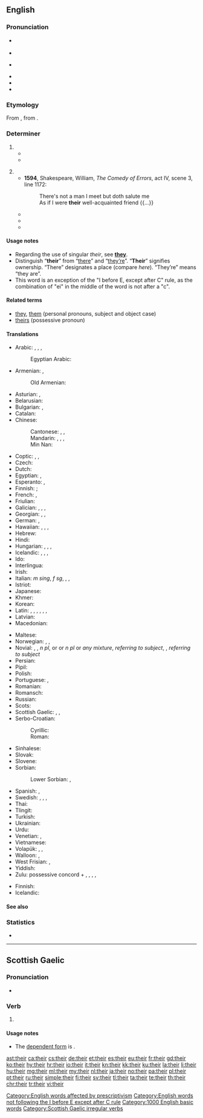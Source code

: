 ==English==

===Pronunciation===
* {{a|UK}} {{IPA|/ðɛə(ɹ)/|/ðɛː(ɹ)/|lang=en}}
* {{audio|en-gb-their.ogg|Audio (UK)|lang=en}}
* {{a|US}} {{IPA|/ðɛɚ/|lang=en}}
* {{audio|en-us-their.ogg|Audio (US)|lang=en}}
* {{rhymes|ɛə(ɹ)|lang=en}}
* {{homophones|lang=en|there|they're}}

===Etymology===
From {{etyl|enm|en}}, from {{etyl|non|en}} {{m|non|þeirra}}.

===Determiner===
{{head|en|determiner|cat2=possessive determiners}}

# {{non-gloss definition|Belonging to, from, of, or relating to, [[them]] (plural).}}
#* {{quote-news|year=2012|date=May 5|author=Phil McNulty|work=BBC Sport
|title=[http://www.bbc.co.uk/sport/0/football/17878435 Chelsea 2-1 Liverpool]
|passage=For Liverpool, '''their''' season will now be regarded as a relative disappointment after failure to add the FA Cup to the Carling Cup and not mounting a challenge to reach the Champions League places.}}
#* {{quote-magazine|date=2013-07-20|volume=408|issue=8845|magazine={{w|The Economist}}
|title=[http://www.economist.com/news/http://www.economist.com/news/business/21582001-army-new-online-courses-scaring-wits-out-traditional-universities-can-they The attack of the MOOCs]
|passage=Since the launch early last year of&nbsp;[&hellip;] two Silicon Valley start-ups offering free education through MOOCs, massive open online courses, the ivory towers of academia have been shaken to their foundations. University brands built in some cases over centuries have been forced to contemplate the possibility that information technology will rapidly make '''their''' existing business model obsolete.}}
#: {{usex|they will meet tomorrow at '''their''' convenience;&nbsp; this is probably '''their''' cat|Lang=en|lang=en}}
# {{non-gloss definition|Belonging to someone (one person, singular).}}
#* '''1594''', Shakespeare, William, ''The Comedy of Errors'', act IV, scene 3, line 1172:
#*: There's not a man I meet but doth salute me<br/>As if I were '''their''' well-acquainted friend {{...}}
#* {{quote-book|year=2006|title=First on the Scene: Student Reference Guide|author=St. John Ambulance|isbn=1-894070-56-9|section=Lesson 2, page 3|passage=Place the casualty on '''their''' back with feet and legs raised—this is called the ''shock position''. [emphasis in original] Once the casualty is positioned, cover them to preserve body heat, but do not overheat.}}
#* {{quote-book
|year = 2007
|first = J. K.
|last = Rowling
|authorlink = J. K. Rowling
|title = {{w|Harry Potter and the Deathly Hallows}}
|location = (quoted edition: London
|publisher=Bloomsbury, 2008
|isbn = 978 0 7475 9586 1
|page = 93)
|passage = ‘I mean ... if somebody made a mistake,’ Harry went on, ‘and let something slip, I know they didn’t mean to do it. It’s not '''their''' fault,’ he repeated, again a little louder than he would usually have spoken.
}}
#* {{seemorecites|lang=en}}

====Usage notes====
* Regarding the use of singular ''their'', see '''[[they]]'''.
* Distinguish “'''their'''” from “[[there]]” and “[[they're|they’re]]”. “'''Their'''” signifies ownership. “There” designates a place (compare ''here''). “They’re” means “they are”.
* This word is an exception of the "I before E, except after C" rule, as the combination of "ei" in the middle of the word is not after a "c".

====Related terms====
* [[they]], [[them]] (personal pronouns, subject and object case)
* [[theirs]] (possessive pronoun)

====Translations====
{{trans-top|belonging to them (plural)}}
* Arabic: {{t|ar|لهم|tr=láhum}}, {{t+|ar|هم|alt=ـهُمْ|tr=-hum|m}}, {{t|ar|هن|alt=ـهُنَّ|tr=-hunna|f}}, {{t|ar|هما|d|alt=ـهُما|tr=-humaa}}
*: Egyptian Arabic: {{t|arz|هم|alt='''ـهم'''|tr=-hum|sc=Arab}}
* Armenian: {{t|hy|նրանց}}, {{l|hy|իրենց}}
*: Old Armenian: {{t|xcl|նոցա}}
* Asturian: {{t+|ast|so}}, {{t+|ast|sos|p}}
* Belarusian: {{t|be|іх|tr=ix}}
* Bulgarian: {{t|bg|техен|tr=téhen}}, {{t|bg|им|tr=im|sc=Cyrl}}
* Catalan: {{t|ca|llur}}
* Chinese:
*: Cantonese: {{qualifier|formal, written}} {{t|yue|他們|alt=他們的|sc=Hant}}, {{t|yue|他们|tr=ta1 mun4 dik1|alt=他们的|sc=Hant}}, {{qualifier|vernacular}} {{t|yue|佢哋|tr=keoi5 dei6 ge3|alt=佢哋嘅|sc=Hant}}
*: Mandarin: {{t+|cmn|他們|alt=他們的|sc=Hani}}, {{t+|cmn|他们|alt=他们的|tr=tāmen-de|sc=Hani}}, {{t+|cmn|她們|alt=她們的|sc=Hani}}, {{t|cmn|她们|alt=她们的|tr=tāmen-de|sc=Hani}} {{qualifier|of females}}
*: Min Nan: {{t|nan|亻因|tr=[[in]]}}
* Coptic: {{t|cop|ⲡⲟⲩ|m|tr=pw}}, {{t|cop|ⲧⲟⲩ|f|tr=tw}}, {{t|cop|ⲛⲟⲩ|m-p|f-p|tr=nw}}
* Czech: {{t+|cs|jejich}}
* Dutch: {{t+|nl|hun}}
* Egyptian: {{qualifier|archaic}} {{t|egy|𓋴𓈖𓏥|tr=sn}}, {{qualifier|late egyptian}} {{t|egy|𓏲𓏥|tr=w}}
* Esperanto: {{t|eo|ilia}}, {{t|eo|iliaj|p}}
* Finnish: {{qualifier|if owners are people}} {{t+|fi|heidän}}; {{qualifier|if owners are not people}} {{t+|fi|niiden}}
* French: {{t+|fr|leur|s}}, {{t+|fr|leurs|p}}
* Friulian: {{t|fur|lôr}}
* Galician: {{t+|gl|seu|m}}, {{t|gl|súa|f}}, {{t|gl|seus|m-p}}, {{t|gl|súas|f-p}}
* Georgian: {{t|ka|მათი}}, {{t|ka|იმათი}}, {{t|ka|თავიანთი}}
* German: {{t+|de|ihr}}, {{t+|de|ihre}}
* Hawaiian: {{qualifier|dual}} {{t|haw|ko}} {{t|haw|lāua}}, {{t|haw|kā}} {{t|haw|lāua}}, {{qualifier|plural}} {{t|haw|ko}} {{t|haw|lākou}}, {{t|haw|kā}} {{t|haw|lākou}}
* Hebrew: {{t|he|שלהם|p|tr=shelahém|sc=Hebr}}
* Hindi: {{t|hi|उनका|tr=unkā}}
* Hungarian: {{t|hu|-uk}}, {{t|hu|-ük}}, {{t|hu|-juk}}, {{t|hu|-jük}}
* Icelandic: {{t+|is|þeirra}}, {{t+|is|sinn|m}}, {{t+|is|sín|f}}, {{t+|is|sitt|n}}
* Ido: {{t+|io|lia}}
* Interlingua: {{t|ia|lor}}
* Irish: {{t+|ga|a}}
* Italian: {{t-check|it|il loro}} ''m sing'', {{t-check|it|la loro}} ''f sg'', {{t-check|it|i loro|m-p}}, {{t-check|it|le loro|f-p}}, {{t+check|it|loro}}
* Istriot: {{t|ist|luri}}
* Japanese: {{t|ja|彼ら|alt=彼らの|tr=かれらの, karera-no}}
* Khmer: {{t|km|របស់គេ|tr=rɔbɑh kei|sc=Khmr}}
* Korean: {{t|ko|그들의|tr=geudeul-ui|sc=Hang}}
* Latin: {{t+|la|suus}}, {{t|la|illorum|m|n}}, {{t|la|illarum|f}}, {{t|la|eorum|m|n}}, {{t|la|earum|f}}, {{t|la|horum|m|n}}, {{t|la|harum|f}}
* Latvian: {{t+|lv|viņu}}
* Macedonian: {{t|mk|нивен|tr=níven}}
{{trans-mid}}
* Maltese: {{t|mt|tagħhom}}
* Norwegian: {{t+|no|deres}}, {{t+|no|sin}}, {{t+|no|sine}} {{qualifier|own, generic}}
* Novial: {{qualifier|1}} {{t-check|nov|losen|m-p}}, {{qualifier|1}} {{t-check|nov|lasen|f-p}}, {{qualifier|1}} {{t-check|nov|lusen}} ''n pl '', {{qualifier|1}} {{t-check|nov|lesen|m-p|f-p}} or or ''n pl'' or ''any mixture'', {{qualifier|1}} {{t-check|nov|sen}} ''referring to subject'', {{qualifier|2}} {{t-check|nov|len}}, {{qualifier|2}} {{t-check|nov|sen}} ''referring to subject''
* Persian: {{t+|fa|شان|alt=ـشان|tr=-e-shān}}
* Pipil: {{t|ppl|in-}}
* Polish: {{t+|pl|ich}}
* Portuguese: {{t+|pt|seu}}, {{t+|pt|seus}}
* Romanian: {{t+|ro|lor}}
* Romansch: {{t|rm|lur}}
* Russian: {{t+|ru|их|tr=ix}}
* Scots: {{t|sco|thair}}
* Scottish Gaelic: {{t|gd|aca}}, {{t|gd|an}}, {{t|gd|am}}
* Serbo-Croatian:
*: Cyrillic: {{t|sh|њихов|sc=Cyrl}}
*: Roman: {{t|sh|njihov}}
* Sinhalese: {{t|si|ඔවුන්ගේ|tr=ovungē|sc=Sinh}}
* Slovak: {{t|sk|ich}}
* Slovene: {{t|sl|njíhov}}
* Sorbian:
*: Lower Sorbian: {{t|dsb|jeju}} {{qualifier|referring to two people or things}}, {{t|dsb|jich}} {{qualifier|referring to three or more people or things}}
* Spanish: {{t+|es|su|s}}, {{t+|es|sus|p}}
* Swedish: {{t+|sv|deras}}, {{t+|sv|sin}} {{qualifier|c, singular}}, {{t+|sv|sitt}} {{qualifier|n, singular}}, {{t+|sv|sina|p}}
* Thai: {{t|th|ของเขา|tr=kŏng kăo}}
* Tlingit: {{t|tli|has du}}
* Turkish: {{t+|tr|onların}}
* Ukrainian: {{t|uk|їх|tr=jix}}
* Urdu: {{t|ur|ان کا|tr=un kā}}
* Venetian: {{t|vec|so}}, {{t|vec|suo}}
* Vietnamese: {{t|vi|của họ}}
* Volapük: {{qualifier|masculine}} {{t+|vo|omsik}}, {{qualifier|feminine}} {{t|vo|ofsik}}, {{qualifier|neuter or of mixed or unspecified gender}} {{t+|vo|onsik}}
* Walloon: {{t+|wa|leu|c}}, {{t|wa|leus|c-p}}
* West Frisian: {{t|fy|har}}, {{t|fy|harren}}
* Yiddish: {{t-needed|yi}}
* Zulu: possessive concord + {{t|zu|bo|c2|alt=-bo}} {{qualifier|usually for people}}, {{t|zu|yo|c4|alt=-yo}}, {{t|zu|wo|c6|alt=-wo}}, {{t|zu|zo|c8|alt=-zo}}, {{t|zu|zo|c10|alt=-zo}}
{{trans-bottom}}

{{trans-top|belonging to someone of unspecified gender (singular)}}
* Finnish: {{t+|fi|hänen}}
* Icelandic: {{t+|is|þess|n}}
{{trans-mid}}
{{trans-bottom}}

====See also====
{{English personal pronouns}}

===Statistics===
* {{rank|my|were|are|37|their|one|so|me}}

[[Category:English words affected by prescriptivism]]
[[Category:English words not following the I before E except after C rule]]

[[Category:1000 English basic words]]
----

==Scottish Gaelic==

===Pronunciation===
* {{IPA|/heːr/|lang=gd}}

===Verb===
{{head|gd|verb form}}

# {{form of|Future tense|abair|lang=gd}}

====Usage notes====
* The [[dependent|dependent form]] is {{l|gd|abair}}.

[[Category:Scottish Gaelic irregular verbs]]

[[ast:their]]
[[ca:their]]
[[cs:their]]
[[de:their]]
[[et:their]]
[[es:their]]
[[eu:their]]
[[fr:their]]
[[gd:their]]
[[ko:their]]
[[hy:their]]
[[hr:their]]
[[io:their]]
[[it:their]]
[[kn:their]]
[[kk:their]]
[[ku:their]]
[[la:their]]
[[li:their]]
[[hu:their]]
[[mg:their]]
[[ml:their]]
[[my:their]]
[[nl:their]]
[[ja:their]]
[[no:their]]
[[pa:their]]
[[pl:their]]
[[pt:their]]
[[ru:their]]
[[simple:their]]
[[fi:their]]
[[sv:their]]
[[tl:their]]
[[ta:their]]
[[te:their]]
[[th:their]]
[[chr:their]]
[[tr:their]]
[[vi:their]]